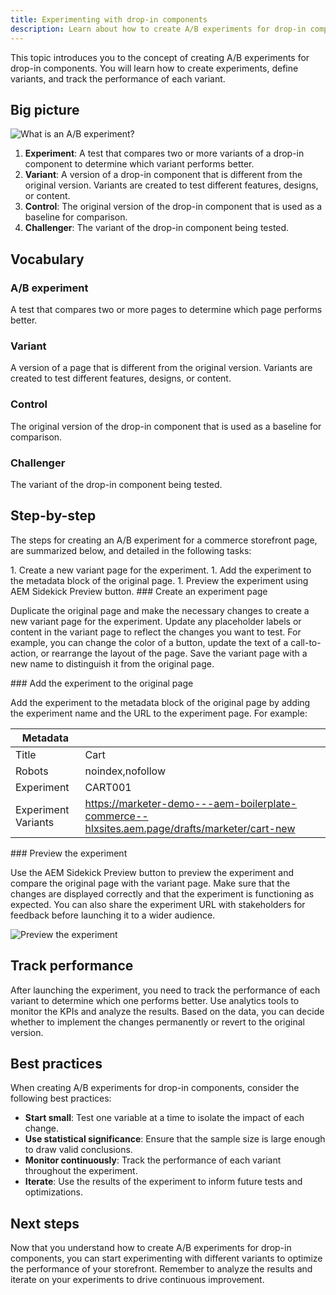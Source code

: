 ```yaml
---
title: Experimenting with drop-in components
description: Learn about how to create A/B experiments for drop-in components.
---
```



This topic introduces you to the concept of creating A/B experiments for drop-in components. You will learn how to create experiments, define variants, and track the performance of each variant.

## Big picture

<Diagram caption="What is an A/B experiment?">![What is an A/B experiment?](@images/placeholder.webp)</Diagram>

<Callouts>

1. **Experiment**: A test that compares two or more variants of a drop-in component to determine which variant performs better.
1. **Variant**: A version of a drop-in component that is different from the original version. Variants are created to test different features, designs, or content.
1. **Control**: The original version of the drop-in component that is used as a baseline for comparison.
1. **Challenger**: The variant of the drop-in component being tested.

</Callouts>

## Vocabulary

<Vocabulary>

### A/B experiment

A test that compares two or more pages to determine which page performs better.

### Variant

A version of a page that is different from the original version. Variants are created to test different features, designs, or content.

### Control

The original version of the drop-in component that is used as a baseline for comparison.

### Challenger

The variant of the drop-in component being tested.

</Vocabulary>

## Step-by-step

The steps for creating an A/B experiment for a commerce storefront page, are summarized below, and detailed in the following tasks:

<Steps>
1. Create a new variant page for the experiment.
1. Add the experiment to the metadata block of the original page.
1. Preview the experiment using AEM Sidekick Preview button.
</Steps>

<Tasks>
<Task>
### Create an experiment page

Duplicate the original page and make the necessary changes to create a new variant page for the experiment. Update any placeholder labels or content in the variant page to reflect the changes you want to test. For example, you can change the color of a button, update the text of a call-to-action, or rearrange the layout of the page. Save the variant page with a new name to distinguish it from the original page.

</Task>

<Task>
### Add the experiment to the original page

Add the experiment to the metadata block of the original page by adding the experiment name and the URL to the experiment page. For example:

| Metadata                      | |
| ------------------------ | -------------------------- |
| Title     | Cart      |
| Robots | noindex,nofollow |
| Experiment | CART001 |
| Experiment Variants | https://marketer-demo---aem-boilerplate-commerce--hlxsites.aem.page/drafts/marketer/cart-new |


</Task>

<Task>
### Preview the experiment

Use the AEM Sidekick Preview button to preview the experiment and compare the original page with the variant page. Make sure that the changes are displayed correctly and that the experiment is functioning as expected. You can also share the experiment URL with stakeholders for feedback before launching it to a wider audience.

<Diagram caption="Preview the experiment">![Preview the experiment](@images/ExperimentOne.png)</Diagram>

</Task>
</Tasks>

## Track performance

After launching the experiment, you need to track the performance of each variant to determine which one performs better. Use analytics tools to monitor the KPIs and analyze the results. Based on the data, you can decide whether to implement the changes permanently or revert to the original version.

## Best practices

When creating A/B experiments for drop-in components, consider the following best practices:

- **Start small**: Test one variable at a time to isolate the impact of each change.
- **Use statistical significance**: Ensure that the sample size is large enough to draw valid conclusions.
- **Monitor continuously**: Track the performance of each variant throughout the experiment.
- **Iterate**: Use the results of the experiment to inform future tests and optimizations.

## Next steps

Now that you understand how to create A/B experiments for drop-in components, you can start experimenting with different variants to optimize the performance of your storefront. Remember to analyze the results and iterate on your experiments to drive continuous improvement.

